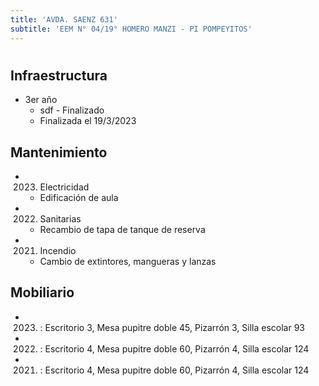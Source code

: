 ```yaml
---
title: 'AVDA. SAENZ 631'
subtitle: 'EEM N° 04/19° HOMERO MANZI - PI POMPEYITOS'
---
```


#
## Infraestructura

* 3er año 
    + sdf - Finalizado 
    + Finalizada el 19/3/2023 






## Mantenimiento

*  (2023) Electricidad 
    + Edificación de aula

*  (2022) Sanitarias 
    + Recambio de tapa de tanque de reserva

*  (2021) Incendio 
    + Cambio de extintores, mangueras y lanzas





## Mobiliario

*  (2023) : Escritorio 3, Mesa pupitre doble 45, Pizarrón 3, Silla escolar 93 

*  (2022) : Escritorio 4, Mesa pupitre doble 60, Pizarrón 4, Silla escolar 124 

*  (2021) : Escritorio 4, Mesa pupitre doble 60, Pizarrón 4, Silla escolar 124 



